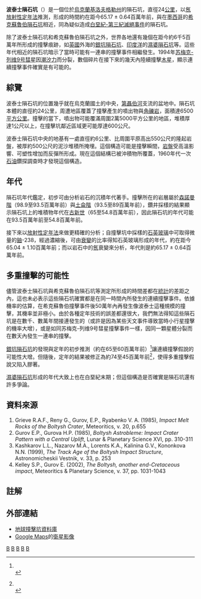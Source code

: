 {{Infobox crater
| title         = 波泰士隕石坑
| image         = Boltysh crater location map.png
| image_size    = 250px
| caption       = 波泰士隕石坑的位置
| coordinates   = {{coord|48.9|N|32.25|E|display=inline,title}}
| globe         = 地球
| globe_type    = [[行星|行星]]
| diameter      = {{convert|24|km|mi}}
| depth         = {{convert|550|m|ft}}
}}
'''波泰士隕石坑'''（{{lang-en|Boltysh crater, Bovtyshka crater}}）是一個位於[[烏克蘭|烏克蘭]][[基洛夫格勒州|基洛夫格勒州]]的隕石坑，直徑24[[公里|公里]]，以[[氬|氬]][[放射性定年法|放射性定年法]]推測，形成的時間約在距今65.17 ± 0.64百萬年前，與在[[墨西哥|墨西哥]]的[[希克蘇魯伯隕石坑|希克蘇魯伯隕石坑]]相近，同為疑似造成[[白堊紀-第三紀滅絕事件|白堊紀-第三紀滅絕事件]]的隕石坑。

除了波泰士隕石坑和希克蘇魯伯隕石坑之外，世界各地還有幾個在距今約6千5百萬年所形成的撞擊痕跡，如[[英國|英國]]外海的[[銀坑隕石坑|銀坑隕石坑]]、[[印度洋|印度洋]]的[[濕婆隕石坑|濕婆隕石坑]]等。這些年代相近的隕石坑暗示了當時可能有一連串的撞擊事件相繼發生。1994年[[苏梅克-列维9号彗星|苏梅克-列维9号彗星]]因[[潮汐力|潮汐力]]而分裂，數個碎片在接下來的幾天內陸續撞擊[[木星|木星]]，顯示連續撞擊事件確實是有可能的。

==綜覽==
波泰士隕石坑的位置幾乎就在烏克蘭國土的中央，[[第聶伯河|第聶伯河]]支流的盆地中。隕石坑本體的直徑約24公里，周遭地區覆蓋了撞擊產生的噴出物與[[角礫岩|角礫岩]]，面積達6500[[平方公里|平方公里]]。撞擊的當下，噴出物可能覆滿周圍2萬5000平方公里的地區，堆積厚達1公尺以上，在撞擊坑鄰近區域更可能厚達600公尺。

波泰士隕石坑中央的地基有一處直徑約6公里、比周圍平原高出550公尺的隆起岩盤，被厚約500公尺的泥沙堆積所掩埋。這個構造可能是撞擊瞬間，[[岩盤|岩盤]]受高溫影響、可塑性增加而反彈所形成。現在這個結構已被沖積物所覆蓋，1960年代一次[[石油|石油]]鑽探調查時才發現這個構造。

==年代==
隕石坑年代鑑定，初步可由分析岩石的沉積年代著手。撞擊所在的岩層屬於[[森諾曼階|森諾曼階]]（98.9至93.5百萬年前）與[[土侖階|土侖階]]（93.5至89百萬年前），鑽井採樣的結果顯示隕石坑上的堆積物年代在[[古新世|古新世]]（65至54.8百萬年前），因此隕石坑的年代可能在93.5百萬年前至54.8百萬年前。

接下來以[[放射性定年法|放射性定年法]]來做更精確的分析；自撞擊坑中採樣的[[石英|石英]][[玻璃|玻璃]]中可取得微量的[[鈾|鈾]]-238，經過濃縮後，可由[[放射性衰變|衰變]]的比率得知石英玻璃形成的年代，約在距今65.04 ± 1.10百萬年前；而以岩石中的[[氬|氬]]衰變來分析，年代則是約65.17 ± 0.64百萬年前。

==多重撞擊的可能性==
儘管波泰士隕石坑與希克蘇魯伯隕石坑等測定所形成的時間差都在[[統計|統計]]的差距之內，這也未必表示這些隕石坑確實都是在同一時間內所發生的連續撞擊事件。依據機率的估算，在希克蘇魯伯撞擊事件後50萬年內再發生像波泰士這種規模的撞擊，其機率並非極小。由於各種定年技術的誤差都還很大，我們無法得知這些隕石坑是在數千、數萬年間接連發生的（或許是因為某些天文事件導致當時小行星撞擊的機率大增），或是如同苏梅克-列维9号彗星撞擊事件一樣，因同一顆星體分裂而在數天內發生一連串的撞擊。

[[銀坑隕石坑|銀坑隕石坑]]的發現與定年的初步推測（約在65至60百萬年前）<ref name="sa02">{{cite journal | author=Stewart SA, Allen PJ|title=一個在北海底部、直徑20公里的多重環狀構造 | journal=[[自然_(雜誌)|自然]] | volume=418 | issue=6897 | year=2002 | pages=520–3 | pmid=12152076|doi=10.1038/nature00914}}<br/></ref>讓連續撞擊假說的可能性大增。但隨後，定年的結果被修正為約74至45百萬年前<ref name="sa05">{{cite journal | author=Stewart, S. A. & Allen, P. J. | title=3D seismic reflection mapping of the Silverpit multi-ringed crater, North Sea | journal=Geological Society of America Bulletin | year=2005 | volume=117 | issue=3 | pages=354–368 | doi=10.1130/B25591.1 | url=http://www.gsajournals.org/perlserv/?request=get-document&doi=10.1130%2FB25591.1 | deadurl=yes | archiveurl=https://web.archive.org/web/20111209114719/http://www.gsajournals.org/perlserv/?request=get-document&doi=10.1130%2FB25591.1 | archivedate=2011-12-09 }}<br/></ref>，使得多重撞擊假說又陷入膠著。

[[濕婆隕石坑|濕婆隕石坑]]形成的年代大致上也在白堊紀末期；但這個構造是否確實是隕石坑還有許多爭論。

==資料來源==
# Grieve R.A.F., Reny G., Gurov, E.P., Ryabenko V. A. (1985), ''Impact Melt Rocks of the Boltysh Crater'', Meteoritics, v. 20, p.655
# Gurov E.P., Gurova H.P. (1985), ''Boltysh Astrobleme: Impact Crater Pattern with a Central Uplift'', Lunar & Planetary Science XVI, pp. 310-311
# Kashkarov L.L., Nazarov M.A., Lorents K.A., Kalinina G.V., Kononkova N.N. (1999), ''The Track Age of the Boltysh Impact Structure'', Astronomicheskii Vestnik, v. 33, p. 253
# Kelley S.P., Gurov E. (2002), ''The Boltysh, another end-Cretaceous impact'', Meteoritics & Planetary Science, v. 37, pp. 1031-1043

==註解==
{{reflist}}

==外部連結==
*[http://www.unb.ca/passc/ImpactDatabase/images/boltysh.htm 地球撞擊坑資料庫] {{Wayback|url=http://www.unb.ca/passc/ImpactDatabase/images/boltysh.htm |date=20100313165629 }}
*[[Google_Maps|Google Maps]]的[http://maps.google.com/maps?q=N+48%C2%B0+54'++%09E+32%C2%B0+15'&spn=0.734505,0.858444&t=k&hl=en 衛星影像]

{{KT boundary}}
{{Impact cratering on Earth}}

[[Category:隕石坑|B]]
[[Category:烏克蘭地理|B]]
[[Category:撞擊事件|B]]
[[Category:地球撞擊坑|B]]
[[Category:歐洲撞擊坑|B]]